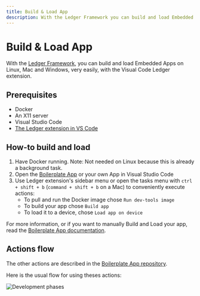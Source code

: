 ```yaml
---
title: Build & Load App
description: With the Ledger Framework you can build and load Embedded Apps on Linux, Mac and Windows, very easily, with the Visual Code Ledger extension.
---
```

# Build & Load App

With the [Ledger Framework](./framework), you can build and load Embedded Apps on Linux, Mac and Windows, very easily, with the Visual Code Ledger extension.

## Prerequisites
 
- Docker
- An X11 server
- Visual Studio Code
- [The Ledger extension in VS Code](https://marketplace.visualstudio.com/items?itemName=LedgerHQ.ledger-dev-tools)


## How-to build and load

1. Have Docker running. Note: Not needed on Linux because this is already a background task.
2. Open the [Boilerplate App](https://github.com/LedgerHQ/app-boilerplate) or your own App in Visual Studio Code
3. Use Ledger extension's sidebar menu or open the tasks menu with `ctrl + shift + b` (`command + shift + b` on a Mac) to conveniently execute actions:
	- To pull and run the Docker image chose `Run dev-tools image`
	- To build your app chose `Build app`
	- To load it to a device, chose `Load app on device`


For more information, or if you want to manually Build and Load your app, read the [Boilerplate App documentation](https://github.com/LedgerHQ/app-boilerplate).

## Actions flow

The other actions are described in the [Boilerplate App repository](https://github.com/LedgerHQ/app-boilerplate).

Here is the usual flow for using theses actions:

![Development phases](/vscode-actions.png)

